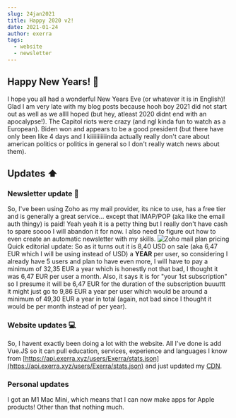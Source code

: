 ---
slug: 24jan2021
title: Happy 2020 v2!
date: 2021-01-24
author: exerra
tags:
  - website
  - newsletter
---

## Happy New Years! 🎉
I hope you all had a wonderful New Years Eve (or whatever it is in English)! Glad I am very late with my blog posts because hooh boy 2021 did not start out as well as we allll hoped (but hey, atleast 2020 didnt end with an apocalypse!). The Capitol riots were crazy (and ngl kinda fun to watch as a European). Biden won and appears to be a good president (but there have only been like 4 days and I kiiiiiiiiiiinda actually really don't care about american politics or politics in general so I don't really watch news about them).

## Updates ⬆️
### Newsletter update 📰
So, I've been using Zoho as my mail provider, its nice to use, has a free tier and is generally a great service... except that IMAP/POP (aka like the email auth thingy) is paid! Yeah yeah it is a petty thing but I really don't have cash to spare soooo I will abandon it for now. I also need to figure out how to even create an automatic newsletter with my skills.
![Zoho mail plan pricing](../assets/images/24JAN2021/one.png)
Quick editorial update: So as it turns out it is 8,40 USD on sale (aka 6,47 EUR which I will be using instead of USD) a **YEAR** per user, so considering I already have 5 users and plan to have even more, I will have to pay a minimum of 32,35 EUR a year which is honestly not that bad, I thought it was 6,47 EUR per user a month. Also, it says it is for "your 1st subscription" so I presume it will be 6,47 EUR for the duration of the subscription buuuttt it might just go to 9,86 EUR a year per user which would be around a minimum of 49,30 EUR a year in total (again, not bad since I thought it would be per month instead of per year).

### Website updates 💻
So, I havent exactly been doing a lot with the website. All I've done is add Vue.JS so it can pull education, services, experience and languages I know from [https://api.exerra.xyz/users/Exerra/stats.json](https://api.exerra.xyz/users/Exerra/stats.json) and just updated my [CDN](https://cdn.exerra.xyz).

### Personal updates
I got an M1 Mac Mini, which means that I can now make apps for Apple products! Other than that nothing much.